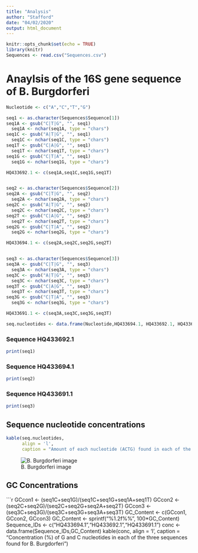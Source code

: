 ```yaml
---
title: "Analysis"
author: "Stafford"
date: "04/02/2020"
output: html_document
---
```


```r
knitr::opts_chunk$set(echo = TRUE)
library(knitr)
Sequences <- read.csv("Sequences.csv")
```

# Anaylsis of the 16S gene sequence of B. Burgdorferi

```r

Nucleotide <- c("A","C","T","G")

seq1 <- as.character(Sequences$Sequence[1])
seq1A <- gsub("C|T|G", "", seq1)
  seq1A <- nchar(seq1A, type = "chars")
seq1C <- gsub("A|T|G", "", seq1)
  seq1C <- nchar(seq1C, type = "chars")
seq1T <- gsub("C|A|G", "", seq1)
  seq1T <- nchar(seq1T, type = "chars")
seq1G <- gsub("C|T|A", "", seq1)
  seq1G <- nchar(seq1G, type = "chars")

HQ433692.1 <- c(seq1A,seq1C,seq1G,seq1T)  


seq2 <- as.character(Sequences$Sequence[2])
seq2A <- gsub("C|T|G", "", seq2)
  seq2A <- nchar(seq2A, type = "chars")
seq2C <- gsub("A|T|G", "", seq2)
  seq2C <- nchar(seq2C, type = "chars")
seq2T <- gsub("C|A|G", "", seq2)
  seq2T <- nchar(seq2T, type = "chars")
seq2G <- gsub("C|T|A", "", seq2)
  seq2G <- nchar(seq2G, type = "chars")

HQ433694.1 <- c(seq2A,seq2C,seq2G,seq2T)  


seq3 <- as.character(Sequences$Sequence[3])
seq3A <- gsub("C|T|G", "", seq3)
  seq3A <- nchar(seq3A, type = "chars")
seq3C <- gsub("A|T|G", "", seq3)
  seq3C <- nchar(seq3C, type = "chars")
seq3T <- gsub("C|A|G", "", seq3)
  seq3T <- nchar(seq3T, type = "chars")
seq3G <- gsub("C|T|A", "", seq3)
  seq3G <- nchar(seq3G, type = "chars")

HQ433691.1 <- c(seq3A,seq3C,seq3G,seq3T)

seq.nucleotides <- data.frame(Nucleotide,HQ433694.1, HQ433692.1, HQ433691.1)
```

### Sequence HQ433692.1

```r
print(seq1)
```

### Sequence HQ433694.1

```r
print(seq2)
```

### Sequence HQ433691.1

```r
print(seq3)
```


## Sequence nucleotide concentrations

```r
kable(seq.nucleotides, 
      align = 'l',
      caption = "Amount of each nucleotide (ACTG) found in each of the three sequences for B. Burgdorferi")
```


![B. Burgdorferi image](./bburg.jpg)


## GC Concentrations

```r
GCcon1 <- (seq1C+seq1G)/(seq1C+seq1G+seq1A+seq1T)
GCcon2 <- (seq2C+seq2G)/(seq2C+seq2G+seq2A+seq2T)
GCcon3 <- (seq3C+seq3G)/(seq3C+seq3G+seq3A+seq3T)
GC_Content <- c(GCcon1, GCcon2, GCcon3)
GC_Content <- sprintf("%1.2f%%", 100*GC_Content)
Sequence_IDs <- c("HQ433694.1","HQ433692.1","HQ433691.1")
conc <- data.frame(Sequence_IDs,GC_Content)
kable(conc, align = 'l',
      caption = "Concentration (%) of G and C nucleotides in each of the three sequences found for B. Burgdorferi")